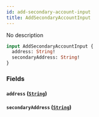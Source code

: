 ```yaml
---
id: add-secondary-account-input
title: AddSecondaryAccountInput
---
```



No description

```graphql
input AddSecondaryAccountInput {
  address: String!
  secondaryAddress: String!
}
```


### Fields

#### `address` ([`String`](../../references/scalars/string))




#### `secondaryAddress` ([`String`](../../references/scalars/string))






